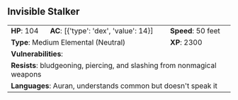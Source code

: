 ## Invisible Stalker {#monster-invisible-stalker}

```{=html}
<table class="table table-striped">
    <tbody>
        <tr>                    
            <td><b>HP</b>: 104</td>
            <td><b>AC</b>: [{'type': 'dex', 'value': 14}]</td>
            <td><b>Speed</b>: 50 feet</td>
        </tr>
        <tr>
            <td colspan="2"><b>Type</b>: Medium Elemental (Neutral)</td>
            <td><b>XP</b>: 2300</td>
        </tr>
        <tr>
            <td colspan="3"><b>Vulnerabilities</b>: </td>
        </tr>
        <tr>
            <td colspan="3"><b>Resists</b>: bludgeoning, piercing, and slashing from nonmagical weapons</td>
        </tr>
        <tr>
            <td colspan="3"><b>Languages</b>: Auran, understands common but doesn't speak it</td>
        </tr>
    </tbody>
</table>
```